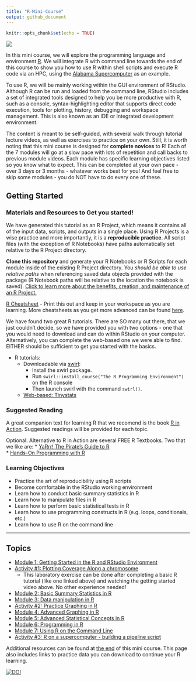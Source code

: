 ```yaml
---
title: "R-Mini-Course"
output: github_document
---
```


```r
knitr::opts_chunk$set(echo = TRUE)
```

![](images/rminicourse_banner.png)

In this mini course, we will explore the programming language and environment [R](https://www.r-project.org/). We will integrate R with command line towards the end of this course to show you how to use R within shell scripts and execute R code via an HPC, using the [Alabama Supercomputer](https://www.asc.edu/) as an example.

To use R, we will be mainly working within the GUI environment of RStudio. Although R can be run and loaded from the command line, RStudio includes a set of integrated tools designed to help you be more productive with R, such as a console, syntax-highlighting editor that supports direct code execution, tools for plotting, history, debugging and workspace management. This is also known as an IDE or integrated development environment. 

The content is meant to be self-guided, with several walk through tutorial lecture videos, as well as exercises to practice on your own. Still, it is worth noting that this mini course is designed for **complete novices** to R! Each of the 7 modules will go at a slow pace with lots of repetition and call backs to previous module videos. Each module has specific learning objectives listed so you know what to expect. This can be completed at your own pace - over 3 days or 3 months - whatever works best for you! And feel free to skip some modules - you do NOT have to do every one of these.

## Getting Started

### Materials and Resources to Get you started!

We have generated this tutorial as an R Project, which means it contains all of the input data, scripts, and outputs in a single place. Using R Projects is a wise practice and more importantly, it is a **reproducible practice**. All script files (with the exception of R Notebooks) have paths automatically set relative to the R Project directory. 

**Clone this repository** and generate your R Notebooks or R Scripts for each module inside of the existing R Project directory. You *should be able to use relative paths* when referencing saved data objects provided with the package (R Notebook paths will be relative to the location the notebook is saved). [Click to learn more about the benefits, creation, and maintenance of an R Project.](https://support.rstudio.com/hc/en-us/articles/200526207-Using-RStudio-Projects)  


[R Cheatsheet](http://github.com/rstudio/cheatsheets/raw/master/base-r.pdf) - Print this out and keep in your workspace as you are learning. More cheatsheets as you get more advanced can be found [here](https://www.rstudio.com/resources/cheatsheets/).

We have found two great R tutorials. There are SO many out there, that we just couldn't decide, so we have provided you with two options - one that you would need to download and can do within RStudio on your computer. Alternatively, you can complete the web-based one we were able to find. EITHER should be sufficient to get you started with the basics.

* R tutorials:
  * Downloadable via [swirl](https://swirlstats.com/students.html):
    * Install the swirl package.
    * Run `swirl::install_course("The R Programming Environment")` on the R console
    * Then launch swirl with the command `swirl()`. 
  * [Web-based: Tinystats](https://tinystats.github.io/teacups-giraffes-and-statistics/index.html) 

### Suggested Reading

A great companion text for learning R that we recomend is the book [R in Action](https://www.manning.com/books/r-in-action). Suggested readings will be provided for each topic.

Optional: Alternative to R in Action are several FREE R Textbooks. Two that we like are:
* [YaRrr! The Pirate’s Guide to R](https://bookdown.org/ndphillips/YaRrr/)  
* [Hands-On Programming with R](https://rstudio-education.github.io/hopr/)


### Learning Objectives
* Practice the art of reproducibility using R scripts 
* Become comfortable in the RStudio working environment
* Learn how to conduct basic summary statistics in R
* Learn how to manipulate files in R
* Learn how to perform basic statistical tests in R
* Learn how to use programming constructs in R (e.g. loops, conditionals, etc.)
* Learn how to use R on the command line

***

## Topics

* [Module 1: Getting Started in the R and RStudio Environment](docs/module1.html)
* [Activity #1: Plotting Coverage Along a chromosome](docs/activity1.html) 
  * This laboratory exercise can be done after completing a basic R tutorial (like one linked above) and watching the getting started video above. No other experience needed!
* [Module 2: Basic Summary Statistics in R](docs/module2.html)
* [Module 3: Data manipulation in R](docs/module3.html)
* [Activity #2: Practice Graphing in R](docs/activity2.html)
* [Module 4: Advanced Graphing in R](docs/module4.html)
* [Module 5: Advanced Statistical Concepts in R](docs/module5.html)
* [Module 6: Programming in R](docs/module6.html)
* [Module 7: Using R on the Command Line](docs/module7.html)
* [Activity #3: R on a supercomputer - building a pipeline script](docs/activity3.html)

Additional resources can be found at [the end](docs/Congrats.html) of this mini course. This page also includes links to practice data you can download to continue your R learning.

[![DOI](https://zenodo.org/badge/337532326.svg)](https://zenodo.org/badge/latestdoi/337532326)